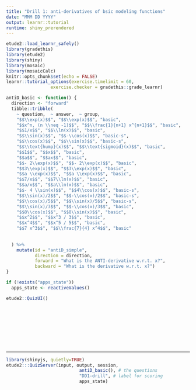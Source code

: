 ```yaml
---
title: "Drill 1: anti-derivatives of bsic modeling functions"
date: "MMM DD YYYY"
output: learnr::tutorial
runtime: shiny_prerendered
---
```


```r
etude2::load_learnr_safely()
library(gradethis)
library(etude2)
library(shiny)
library(mosaic)
library(mosaicCalc)
knitr::opts_chunk$set(echo = FALSE)
learnr::tutorial_options(exercise.timelimit = 60,
                 exercise.checker = gradethis::grade_learnr)
```


```r
antiD_basic <- function() {
  direction <- "forward"
  tibble::tribble(
    ~ question,  ~ answer,  ~ group,
    "$$\\exp(x)$$", "$$\\exp(x)$$", "basic",
    "$$x^n, (n \\neq -1)$$", "$$\\frac{1}{n+1} x^{n+1}$$", "basic",
    "$$1/x$$", "$$\\ln(x)$$", "basic",
    "$$\\sin(x)$$", "$$-\\cos(x)$$", "basic-s",
    "$$\\cos(x)$$", "$$\\sin(x)$$", "basic-s",
    "$$\\text{hump}(x)$$", "$$\\text{sigmoid}(x)$$", "basic",
    "$$1$$", "$$x$$", "basic",
    "$$a$$", "$$ax$$", "basic",
    "$$- 2\\exp(x)$$", "$$- 2\\exp(x)$$", "basic",
    "$$3\\exp(x)$$", "$$3\\exp(x)$$", "basic",
    "$$a \\exp(x)$$", "$$a \\exp(x)$$", "basic",
    "$$7/x$$", "$$7\\ln(x)$$", "basic",
    "$$a/x$$", "$$a\\ln(x)$$", "basic",
    "$$- 4 \\sin(x)$$", "$$4\\cos(x)$$", "basic-s",
    "$$\\sin(x)/2$$", "$$-\\cos(x)/2$$", "basic-s",
    "$$\\cos(x)/5$$", "$$\\sin(x)/5$$", "basic-s",
    "$$\\sin(x)/3$$", "$$-\\cos(x)/3$$", "basic",
    "$$8\\cos(x)$$", "$$8\\sin(x)$$", "basic",
    "$$x^2$$", "$$x^3 / 3$$", "basic",
    "$$x^4$$", "$$x^5 / 5$$", "basic",
    "$$7 x^3$$", "$$\\frac{7}{4} x^4$$", "basic"
    
 
  ) %>%
    mutate(id = "antiD_simple",
           direction = direction,
           forward = "What is the ANTI-derivative w.r.t. x?",
           backward = "What is the derivative w.r.t. x?")
}
```

```r
if (!exists("apps_state")) 
  apps_state <- reactiveValues()
```

```r
etude2::QuizUI()
```

<br>

<br>

<br>

<br>

<hr>


```r
library(shinyjs, quietly=TRUE)
etude2:::QuizServer(input, output, session,
                            antiD_basic(), # the questions
                            "DD1-drill", # label for scoring
                            apps_state)
```
